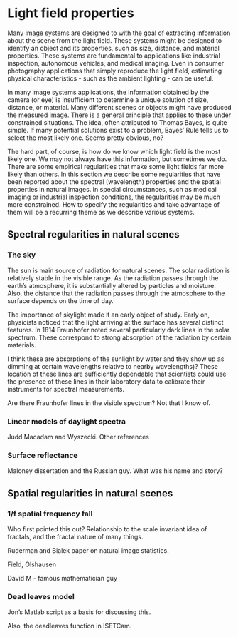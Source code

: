 # Light field properties {#sec-lightfield-properties}
Many image systems are designed to with the goal of extracting information about the scene from the light field. These systems might be designed to identify an object and its properties, such as size, distance, and material properties. These systems are fundamental to applications like industrial inspection, autonomous vehicles, and medical imaging. Even in consumer photography applications that simply reproduce the light field, estimating physical characteristics - such as the ambient lighting - can be useful.

In many image systems applications, the information obtained by the camera (or eye) is insufficient to determine a unique solution of size, distance, or material. Many different scenes or objects might have produced the measured image. There is a general principle that applies to these under constrained situations. The idea, often attributed to Thomas Bayes, is quite simple. If many potential solutions exist to a problem, Bayes' Rule tells us to select the most likely one.  Seems pretty obvious, no?

The hard part, of course, is how do we know which light field is the most likely one.  We may not always have this information, but sometimes we do.  There are some empirical regularities  that make some light fields far more likely than others. In this section we describe some regularities that have been reported about the spectral (wavelength) properties and the spatial properties in natural images. In special circumstances, such as medical imaging or industrial inspection conditions, the regularities may be much more constrained. How to specify the regularities and take advantage of them will be a recurring theme as we describe various systems.

## Spectral regularities in natural scenes

### The sky
<!-- https://chatgpt.com/share/679ebc49-5a7c-8002-a282-598e7f1bbb30 
Fraunhofer lines.  Stability of the solar spectrum -->

The sun is main source of radiation for natural scenes. The solar radiation is relatively stable in the visible range. As the radiation passes through the earth's atmosphere, it is substantially altered by particles and moisture.  Also, the distance that the radiation passes through the atmosphere to the surface depends on the time of day.

The importance of skylight made it an early object of study.  Early on, physicists noticed that the light arriving at the surface has several distinct features.  In 1814 Fraunhofer noted several particularly dark lines in the solar spectrum.  These correspond to strong absorption of the radiation by certain materials.  

 I think these are absorptions of the sunlight by water and they show up as dimming at certain wavelengths relative to nearby wavelengths)?  These location of these lines are sufficiently dependable that scientists could use the presence of these lines in their laboratory data to calibrate their instruments for spectral measurements.  

Are there Fraunhofer lines in the visible spectrum?  Not that I know of.

### Linear models of daylight spectra

Judd Macadam and Wyszecki.  Other references

<!--# Moonlight regularities.  Used for space travel.https://chatgpt.com/share/67410dd0-ff54-8002-9b73-65294a849fe6  “The Potential of Moonlight Remote Sensing: A Systematic Assessment” explores the potential of using moonlight in remote sensing for nighttime Earth observation. The study uses data from VIIRS, the ISS, and UAV systems to evaluate moonlight’s capabilities.“Simulation Study of the Lunar Spectral Irradiances and the Earth-Based Moon Observation Geometry” focuses on modeling the spectral irradiance of moonlight using the Hapke model and its applications in satellite radiometric calibration.-->

### Surface reflectance
Maloney dissertation and the Russian guy.  What was his name and story?

## Spatial regularities in natural scenes

### 1/f spatial frequency fall
Who first pointed this out?  Relationship to the scale invariant idea of fractals, and the fractal nature of many things.

Ruderman and Bialek paper on natural image statistics.

Field, Olshausen

David M - famous mathematician guy



### Dead leaves model

Jon's Matlab script as a basis for discussing this.

Also, the deadleaves function in ISETCam.
